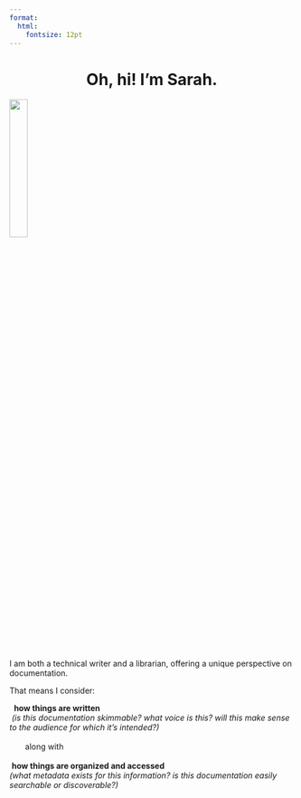 ```yaml
---
format:
  html: 
    fontsize: 12pt
---
```


<h1 style="text-align:center;">Oh, hi! I'm Sarah.</h1>

![](headshot.jpg){width=25% fig-align="center"}

I am both a technical writer and a librarian, offering a unique perspective on documentation. 

That means I consider:
 
|   **how things are written** 
|  *(is this documentation skimmable? what voice is this? will this make sense to the audience for which it's intended?)*
|
|        along with 
|
|  **how things are organized and accessed** 
| *(what metadata exists for this information? is this documentation easily searchable or discoverable?)*
